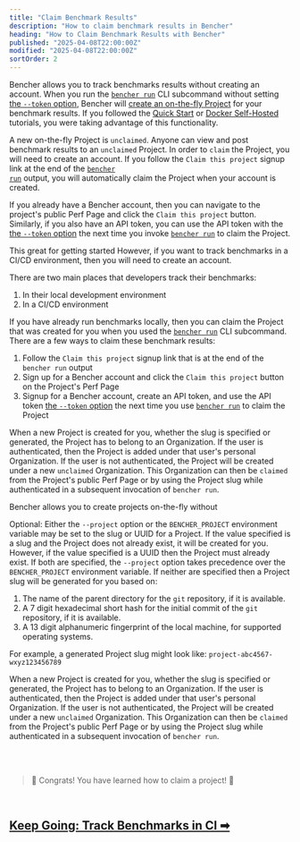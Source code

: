 ```yaml
---
title: "Claim Benchmark Results"
description: "How to claim benchmark results in Bencher"
heading: "How to Claim Benchmark Results with Bencher"
published: "2025-04-08T22:00:00Z"
modified: "2025-04-08T22:00:00Z"
sortOrder: 2
---
```


Bencher allows you to track benchmarks results without creating an account.
When you run the <code><a href="/docs/explanation/bencher-run/">bencher run</a></code> CLI subcommand
without setting [the `--token` option][token option],
Bencher will [create an on-the-fly Project][project option]
for your benchmark results.
If you followed the [Quick Start][quick start] or [Docker Self-Hosted][docker self-hosted] tutorials,
you were taking advantage of this functionality.

A new on-the-fly Project is `unclaimed`.
Anyone can view and post benchmark results to an `unclaimed` Project.
In order to `claim` the Project, you will need to create an account.
If you follow the `Claim this project` signup link at the end of the
<code><a href="/docs/explanation/bencher-run/">bencher run</a></code> output,
you will automatically claim the Project when your account is created.

If you already have a Bencher account,
then you can navigate to the project's public Perf Page
and click the `Claim this project` button.
Similarly, if you also have an API token,
you can use the API token with the [the `--token` option][token option]
the next time you invoke <code><a href="/docs/explanation/bencher-run/">bencher run</a></code>
to claim the Project.

This great for getting started 
However, if you want to track benchmarks in a CI/CD environment,
then you will need to create an account.


There are two main places that developers track their benchmarks:

1. In their local development environment
2. In a CI/CD environment


If you have already run benchmarks locally,
then you can claim the Project that was created for you
when you used the
<code><a href="/docs/explanation/bencher-run/">bencher run</a></code> CLI subcommand.
There are a few ways to claim these benchmark results:

1. Follow the `Claim this project` signup link that is at the end of the `bencher run` output
2. Sign up for a Bencher account and click the `Claim this project` button on the Project's Perf Page
3. Signup for a Bencher account, create an API token, and use the API token [the `--token` option][token option] the next time you use <code><a href="/docs/explanation/bencher-run/">bencher run</a></code> to claim the Project

When a new Project is created for you, whether the slug is specified or generated,
the Project has to belong to an Organization.
If the user is authenticated, then the Project is added under that user's personal Organization.
If the user is not authenticated, the Project will be created under a new `unclaimed` Organization.
This Organization can then be `claimed` from the Project's public Perf Page
or by using the Project slug while authenticated in a subsequent invocation of `bencher run`.

[quick start]: /docs/tutorial/quick-start/
[docker self-hosted]: /docs/tutorial/docker/
[project option]: /docs/explanation/bencher-run/#--project-project
[token option]: /docs/explanation/bencher-run/#--token-token




Bencher allows you to create projects on-the-fly without 

Optional: Either the `--project` option or the `BENCHER_PROJECT` environment variable
may be set to the slug or UUID for a Project.
If the value specified is a slug and the Project does not already exist, it will be created for you.
However, if the value specified is a UUID then the Project must already exist.
If both are specified, the `--project` option takes precedence over the `BENCHER_PROJECT` environment variable.
If neither are specified then a Project slug will be generated for you based on:

1. The name of the parent directory for the `git` repository, if it is available.
2. A 7 digit hexadecimal short hash for the initial commit of the `git` repository, if it is available.
3. A 13 digit alphanumeric fingerprint of the local machine, for supported operating systems.

For example, a generated Project slug might look like: `project-abc4567-wxyz123456789`

When a new Project is created for you, whether the slug is specified or generated,
the Project has to belong to an Organization.
If the user is authenticated, then the Project is added under that user's personal Organization.
If the user is not authenticated, the Project will be created under a new `unclaimed` Organization.
This Organization can then be `claimed` from the Project's public Perf Page
or by using the Project slug while authenticated in a subsequent invocation of `bencher run`.

<br/>
<br/>

> 🐰 Congrats! You have learned how to claim a project! 🎉

<br/>

<h2><a href="/docs/how-to/track-benchmarks/">Keep Going: Track Benchmarks in CI ➡</a></h2>
